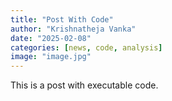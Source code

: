 ```yaml
---
title: "Post With Code"
author: "Krishnatheja Vanka"
date: "2025-02-08"
categories: [news, code, analysis]
image: "image.jpg"
---
```


This is a post with executable code.
